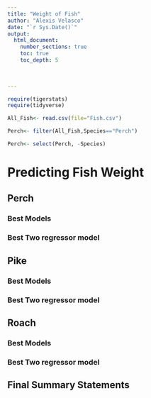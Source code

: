 ```yaml
---
title: "Weight of Fish"
author: "Alexis Velasco"
date: "`r Sys.Date()`"  
output: 
  html_document:
    number_sections: true
    toc: true
    toc_depth: 5

 
    
---
```



```r
require(tigerstats)
require(tidyverse)
```
```r
All_Fish<- read.csv(file="Fish.csv")
```
```r
Perch<- filter(All_Fish,Species=="Perch")
```
```r
Perch<- select(Perch, -Species)
```
 



# Predicting Fish Weight


## Perch

### Best Models

### Best Two regressor model


## Pike

### Best Models

### Best Two regressor model

## Roach

### Best Models

### Best Two regressor model

## Final Summary Statements